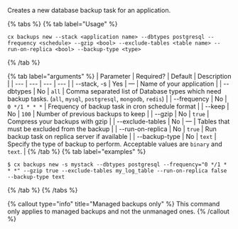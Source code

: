 Creates a new database backup task for an application.

{% tabs %}
{% tab label="Usage" %}

```shell
cx backups new --stack <application name> --dbtypes postgresql --frequency <schedule> --gzip <bool> --exclude-tables <table name> --run-on-replica <bool> --backup-type <type>
```
{% /tab %}
    
{% tab label="arguments" %}
| Parameter | Required? | Default | Description |
|  ---  |  ---  |  ---  |  ---  |
| \--stack, -s <application name> | Yes | — | Name of your application |
| \--dbtypes <type> | No | `all` | Comma separated list of Database types which need backup tasks. (`all`, `mysql`, `postgresql`, `mongodb`, `redis`) |
| \--frequency <schedule> | No | `0 */1 * * *` | Frequency of backup task in cron schedule format |
| \--keep <number> | No | `100` | Number of previous backups to keep |
| \--gzip <bool> | No | `true` | Compress your backups with gzip |
| \--exclude-tables <table name> | No | — | Tables that must be excluded from the backup |
| \--run-on-replica <bool> | No | `true` | Run backup task on replica server if available |
| \--backup-type <type> | No | `text` | Specify the type of backup to perform. Acceptable values are `binary` and `text`. |
{% /tab %}
{% tab label="examples" %}

```shell
$ cx backups new -s mystack	--dbtypes postgresql --frequency="0 */1 * * *" --gzip true --exclude-tables my_log_table --run-on-replica false --backup-type text
```

{% /tab %}
{% /tabs %}

{% callout type="info" title="Managed backups only" %}
This command only applies to managed backups and not the unmanaged ones.
{% /callout %}
